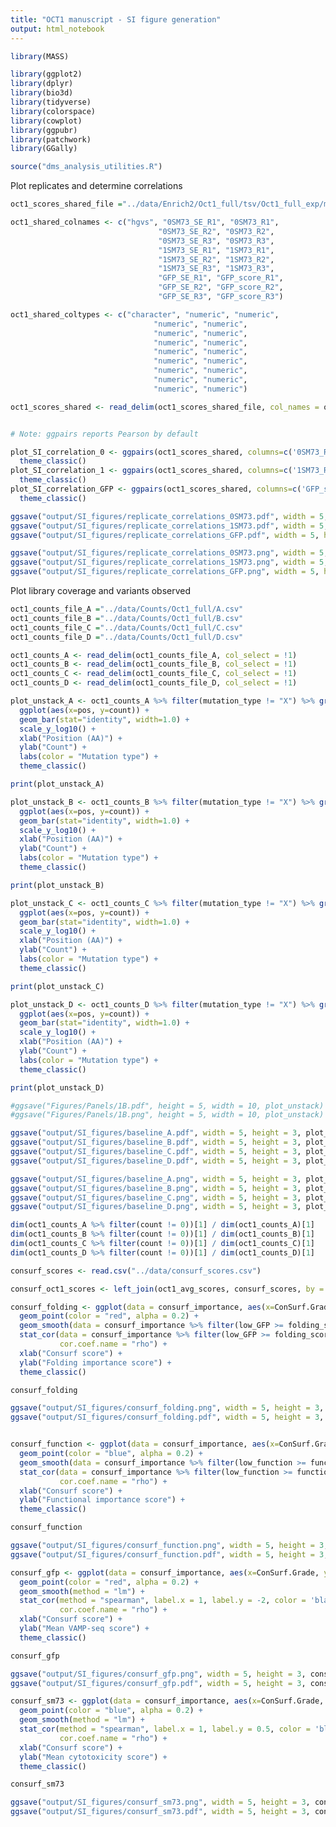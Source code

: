 ```yaml
---
title: "OCT1 manuscript - SI figure generation"
output: html_notebook
---
```


```r
library(MASS)

library(ggplot2)
library(dplyr)
library(bio3d)
library(tidyverse)
library(colorspace)
library(cowplot)
library(ggpubr)
library(patchwork)
library(GGally)

source("dms_analysis_utilities.R")
```


Plot replicates and determine correlations

```r
oct1_scores_shared_file ="../data/Enrich2/Oct1_full/tsv/Oct1_full_exp/main_identifiers_scores_shared.tsv"

oct1_shared_colnames <- c("hgvs", "0SM73_SE_R1", "0SM73_R1",
                                 "0SM73_SE_R2", "0SM73_R2",
                                 "0SM73_SE_R3", "0SM73_R3",
                                 "1SM73_SE_R1", "1SM73_R1",
                                 "1SM73_SE_R2", "1SM73_R2",
                                 "1SM73_SE_R3", "1SM73_R3",
                                 "GFP_SE_R1", "GFP_score_R1",
                                 "GFP_SE_R2", "GFP_score_R2",
                                 "GFP_SE_R3", "GFP_score_R3")

oct1_shared_coltypes <- c("character", "numeric", "numeric",
                                "numeric", "numeric",
                                "numeric", "numeric",
                                "numeric", "numeric",
                                "numeric", "numeric",
                                "numeric", "numeric",
                                "numeric", "numeric",
                                "numeric", "numeric",
                                "numeric", "numeric")

oct1_scores_shared <- read_delim(oct1_scores_shared_file, col_names = oct1_shared_colnames, skip=5)


# Note: ggpairs reports Pearson by default

plot_SI_correlation_0 <- ggpairs(oct1_scores_shared, columns=c('0SM73_R1', '0SM73_R2', '0SM73_R3')) +
  theme_classic()
plot_SI_correlation_1 <- ggpairs(oct1_scores_shared, columns=c('1SM73_R1', '1SM73_R2', '1SM73_R3')) +
  theme_classic()
plot_SI_correlation_GFP <- ggpairs(oct1_scores_shared, columns=c('GFP_score_R1', 'GFP_score_R2', 'GFP_score_R3')) +
  theme_classic()

ggsave("output/SI_figures/replicate_correlations_0SM73.pdf", width = 5, height = 5, plot_SI_correlation_0)
ggsave("output/SI_figures/replicate_correlations_1SM73.pdf", width = 5, height = 5, plot_SI_correlation_1)
ggsave("output/SI_figures/replicate_correlations_GFP.pdf", width = 5, height = 5, plot_SI_correlation_GFP)

ggsave("output/SI_figures/replicate_correlations_0SM73.png", width = 5, height = 5, plot_SI_correlation_0)
ggsave("output/SI_figures/replicate_correlations_1SM73.png", width = 5, height = 5, plot_SI_correlation_1)
ggsave("output/SI_figures/replicate_correlations_GFP.png", width = 5, height = 5, plot_SI_correlation_GFP)

```
Plot library coverage and variants observed
```r
oct1_counts_file_A ="../data/Counts/Oct1_full/A.csv"
oct1_counts_file_B ="../data/Counts/Oct1_full/B.csv"
oct1_counts_file_C ="../data/Counts/Oct1_full/C.csv"
oct1_counts_file_D ="../data/Counts/Oct1_full/D.csv"

oct1_counts_A <- read_delim(oct1_counts_file_A, col_select = !1)
oct1_counts_B <- read_delim(oct1_counts_file_B, col_select = !1)
oct1_counts_C <- read_delim(oct1_counts_file_C, col_select = !1)
oct1_counts_D <- read_delim(oct1_counts_file_D, col_select = !1)
```

```r
plot_unstack_A <- oct1_counts_A %>% filter(mutation_type != "X") %>% group_by(pos) %>% summarize(count = sum(count)) %>%
  ggplot(aes(x=pos, y=count)) +
  geom_bar(stat="identity", width=1.0) +
  scale_y_log10() + 
  xlab("Position (AA)") + 
  ylab("Count") +
  labs(color = "Mutation type") +
  theme_classic() 

print(plot_unstack_A)

plot_unstack_B <- oct1_counts_B %>% filter(mutation_type != "X") %>% group_by(pos) %>% summarize(count = sum(count)) %>%
  ggplot(aes(x=pos, y=count)) +
  geom_bar(stat="identity", width=1.0) +
  scale_y_log10() + 
  xlab("Position (AA)") + 
  ylab("Count") +
  labs(color = "Mutation type") +
  theme_classic() 

print(plot_unstack_B)

plot_unstack_C <- oct1_counts_C %>% filter(mutation_type != "X") %>% group_by(pos) %>% summarize(count = sum(count)) %>%
  ggplot(aes(x=pos, y=count)) +
  geom_bar(stat="identity", width=1.0) +
  scale_y_log10() + 
  xlab("Position (AA)") + 
  ylab("Count") +
  labs(color = "Mutation type") +
  theme_classic() 

print(plot_unstack_C)

plot_unstack_D <- oct1_counts_D %>% filter(mutation_type != "X") %>% group_by(pos) %>% summarize(count = sum(count)) %>%
  ggplot(aes(x=pos, y=count)) +
  geom_bar(stat="identity", width=1.0) +
  scale_y_log10() + 
  xlab("Position (AA)") + 
  ylab("Count") +
  labs(color = "Mutation type") +
  theme_classic() 

print(plot_unstack_D)

#ggsave("Figures/Panels/1B.pdf", height = 5, width = 10, plot_unstack)
#ggsave("Figures/Panels/1B.png", height = 5, width = 10, plot_unstack)

ggsave("output/SI_figures/baseline_A.pdf", width = 5, height = 3, plot_unstack_A)
ggsave("output/SI_figures/baseline_B.pdf", width = 5, height = 3, plot_unstack_B)
ggsave("output/SI_figures/baseline_C.pdf", width = 5, height = 3, plot_unstack_C)
ggsave("output/SI_figures/baseline_D.pdf", width = 5, height = 3, plot_unstack_D)

ggsave("output/SI_figures/baseline_A.png", width = 5, height = 3, plot_unstack_A)
ggsave("output/SI_figures/baseline_B.png", width = 5, height = 3, plot_unstack_B)
ggsave("output/SI_figures/baseline_C.png", width = 5, height = 3, plot_unstack_C)
ggsave("output/SI_figures/baseline_D.png", width = 5, height = 3, plot_unstack_D)

dim(oct1_counts_A %>% filter(count != 0))[1] / dim(oct1_counts_A)[1]
dim(oct1_counts_B %>% filter(count != 0))[1] / dim(oct1_counts_B)[1]
dim(oct1_counts_C %>% filter(count != 0))[1] / dim(oct1_counts_C)[1]
dim(oct1_counts_D %>% filter(count != 0))[1] / dim(oct1_counts_D)[1]
```

```r

consurf_scores <- read.csv("../data/consurf_scores.csv")

consurf_oct1_scores <- left_join(oct1_avg_scores, consurf_scores, by = c("pos" = "pos"))

consurf_folding <- ggplot(data = consurf_importance, aes(x=ConSurf.Grade, y=low_GFP)) +
  geom_point(color = "red", alpha = 0.2) +
  geom_smooth(data = consurf_importance %>% filter(low_GFP >= folding_score_break), method = "lm") +
  stat_cor(data = consurf_importance %>% filter(low_GFP >= folding_score_break), method = "spearman", label.x = 1, label.y = 40, color = 'black',
           cor.coef.name = "rho") +
  xlab("Consurf score") + 
  ylab("Folding importance score") +
  theme_classic()

consurf_folding

ggsave("output/SI_figures/consurf_folding.png", width = 5, height = 3, consurf_folding)
ggsave("output/SI_figures/consurf_folding.pdf", width = 5, height = 3, consurf_folding)


consurf_function <- ggplot(data = consurf_importance, aes(x=ConSurf.Grade, y=low_function)) +
  geom_point(color = "blue", alpha = 0.2) +
  geom_smooth(data = consurf_importance %>% filter(low_function >= function_score_break), method = "lm") +
  stat_cor(data = consurf_importance %>% filter(low_function >= function_score_break), method = "spearman", label.x = 1, label.y = 10, color = 'black',
           cor.coef.name = "rho") +
  xlab("Consurf score") + 
  ylab("Functional importance score") +
  theme_classic()

consurf_function

ggsave("output/SI_figures/consurf_function.png", width = 5, height = 3, consurf_function)
ggsave("output/SI_figures/consurf_function.pdf", width = 5, height = 3, consurf_function)

consurf_gfp <- ggplot(data = consurf_importance, aes(x=ConSurf.Grade, y=avg_A)) +
  geom_point(color = "red", alpha = 0.2) +
  geom_smooth(method = "lm") +
  stat_cor(method = "spearman", label.x = 1, label.y = -2, color = 'black',
           cor.coef.name = "rho") +
  xlab("Consurf score") + 
  ylab("Mean VAMP-seq score") +
  theme_classic()

consurf_gfp

ggsave("output/SI_figures/consurf_gfp.png", width = 5, height = 3, consurf_gfp)
ggsave("output/SI_figures/consurf_gfp.pdf", width = 5, height = 3, consurf_gfp)

consurf_sm73 <- ggplot(data = consurf_importance, aes(x=ConSurf.Grade, y=avg_1_SM73)) +
  geom_point(color = "blue", alpha = 0.2) +
  geom_smooth(method = "lm") +
  stat_cor(method = "spearman", label.x = 1, label.y = 0.5, color = 'black',
           cor.coef.name = "rho") +
  xlab("Consurf score") + 
  ylab("Mean cytotoxicity score") +
  theme_classic()

consurf_sm73

ggsave("output/SI_figures/consurf_sm73.png", width = 5, height = 3, consurf_sm73)
ggsave("output/SI_figures/consurf_sm73.pdf", width = 5, height = 3, consurf_sm73)


```

